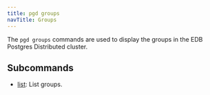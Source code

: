 ```yaml
---
title: pgd groups
navTitle: Groups
---
```


The `pgd groups` commands are used to display the groups in the EDB Postgres Distributed cluster.

## Subcommands

- [list](pgd_groups_list): List groups.

